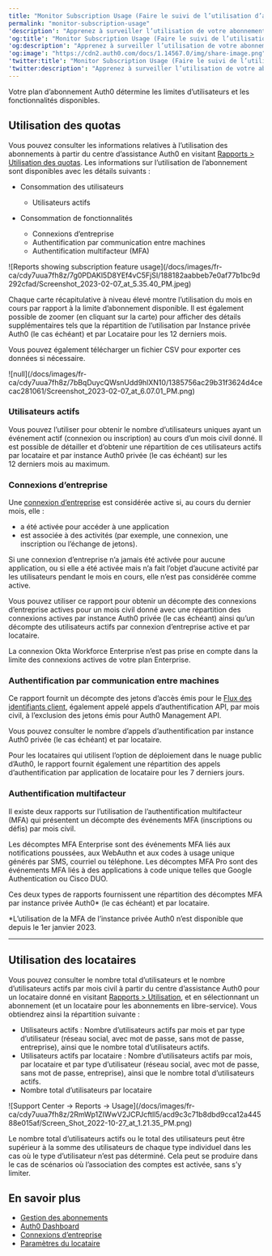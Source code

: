 ```yaml
---
title: "Monitor Subscription Usage (Faire le suivi de l’utilisation d’abonnement)"
permalink: "monitor-subscription-usage"
'description': "Apprenez à surveiller l’utilisation de votre abonnement Auth0."
'og:title': "Monitor Subscription Usage (Faire le suivi de l’utilisation d’abonnement)"
'og:description': "Apprenez à surveiller l’utilisation de votre abonnement Auth0."
'og:image': "https://cdn2.auth0.com/docs/1.14567.0/img/share-image.png"
'twitter:title': "Monitor Subscription Usage (Faire le suivi de l’utilisation d’abonnement)"
'twitter:description': "Apprenez à surveiller l’utilisation de votre abonnement Auth0."
---
```


Votre plan d’abonnement Auth0 détermine les limites d’utilisateurs et les fonctionnalités disponibles.

## Utilisation des quotas

Vous pouvez consulter les informations relatives à l’utilisation des abonnements à partir du centre d’assistance Auth0 en visitant [Rapports > Utilisation des quotas](https://support.auth0.com/reports/quota). Les informations sur l’utilisation de l’abonnement sont disponibles avec les détails suivants :

* Consommation des utilisateurs

  + Utilisateurs actifs
* Consommation de fonctionnalités

  + Connexions d’entreprise
  + Authentification par communication entre machines
  + Authentification multifacteur (MFA)

<Frame>![Reports showing subscription feature usage](/docs/images/fr-ca/cdy7uua7fh8z/7g0PDAKl5D8YEf4vC5FjSI/188182aabbeb7e0af77b1bc9d292cfad/Screenshot_2023-02-07_at_5.35.40_PM.jpeg)</Frame>

Chaque carte récapitulative à niveau élevé montre l’utilisation du mois en cours par rapport à la limite d’abonnement disponible. Il est également possible de zoomer (en cliquant sur la carte) pour afficher des détails supplémentaires tels que la répartition de l’utilisation par Instance privée Auth0 (le cas échéant) et par Locataire pour les 12 derniers mois.

Vous pouvez également télécharger un fichier CSV pour exporter ces données si nécessaire.

<Frame>![null](/docs/images/fr-ca/cdy7uua7fh8z/7bBqDuycQWsnUdd9hlXN10/1385756ac29b31f3624d4cecac281061/Screenshot_2023-02-07_at_6.07.01_PM.png)</Frame>

### Utilisateurs actifs

Vous pouvez l’utiliser pour obtenir le nombre d’utilisateurs uniques ayant un événement actif (connexion ou inscription) au cours d’un mois civil donné. Il est possible de détailler et d’obtenir une répartition de ces utilisateurs actifs par locataire et par instance Auth0 privée (le cas échéant) sur les 12 derniers mois au maximum.

### Connexions d’entreprise

Une [connexion d’entreprise](/docs/fr-ca/authenticate/enterprise-connections) est considérée active si, au cours du dernier mois, elle :

* a été activée pour accéder à une application
* est associée à des activités (par exemple, une connexion, une inscription ou l’échange de jetons).

Si une connexion d’entreprise n’a jamais été activée pour aucune application, ou si elle a été activée mais n’a fait l’objet d’aucune activité par les utilisateurs pendant le mois en cours, elle n’est pas considérée comme active.

Vous pouvez utiliser ce rapport pour obtenir un décompte des connexions d’entreprise actives pour un mois civil donné avec une répartition des connexions actives par instance Auth0 privée (le cas échéant) ainsi qu’un décompte des utilisateurs actifs par connexion d’entreprise active et par locataire.

<Callout icon="file-lines" color="#0EA5E9" iconType="regular">

La connexion Okta Workforce Enterprise n’est pas prise en compte dans la limite des connexions actives de votre plan Enterprise.

</Callout>

### Authentification par communication entre machines

Ce rapport fournit un décompte des jetons d’accès émis pour le [Flux des identifiants client](/docs/fr-ca/get-started/authentication-and-authorization-flow/client-credentials-flow), également appelé appels d’authentification API, par mois civil, à l’exclusion des jetons émis pour Auth0 <Tooltip href="/docs/docs/fr-ca/glossary?term=management-api" tip="Management API
Un produit permettant aux clients d’effectuer des tâches administratives." cta="Voir le glossaire">Management API</Tooltip>.

Vous pouvez consulter le nombre d’appels d’authentification par instance Auth0 privée (le cas échéant) et par locataire.

Pour les locataires qui utilisent l’option de déploiement dans le nuage public d’Auth0, le rapport fournit également une répartition des appels d’authentification par application de locataire pour les 7 derniers jours.

### Authentification multifacteur

Il existe deux rapports sur l’utilisation de l’authentification multifacteur (<Tooltip href="/docs/docs/fr-ca/glossary?term=multifactor-authentication" tip="Authentification multifacteur (MFA)
Processus d’authentification de l’utilisateur qui utilise un facteur en plus du nom d’utilisateur et du mot de passe, tel qu’un code par SMS." cta="Voir le glossaire">MFA</Tooltip>) qui présentent un décompte des événements MFA (inscriptions ou défis) par mois civil.

Les décomptes MFA Enterprise sont des événements MFA liés aux notifications poussées, aux WebAuthn et aux codes à usage unique générés par SMS, courriel ou téléphone. Les décomptes MFA Pro sont des événements MFA liés à des applications à code unique telles que Google Authentication ou Cisco DUO.

Ces deux types de rapports fournissent une répartition des décomptes MFA par instance privée Auth0\* (le cas échéant) et par locataire.

\*L’utilisation de la MFA de l’instance privée Auth0 n’est disponible que depuis le 1er janvier 2023.

---

## Utilisation des locataires

Vous pouvez consulter le nombre total d’utilisateurs et le nombre d’utilisateurs actifs par mois civil à partir du centre d’assistance Auth0 pour un locataire donné en visitant [Rapports > Utilisation](https://support.auth0.com/reports/usage), et en sélectionnant un abonnement (et un locataire pour les abonnements en libre-service). Vous obtiendrez ainsi la répartition suivante :

* Utilisateurs actifs : Nombre d’utilisateurs actifs par mois et par type d’utilisateur (réseau social, avec mot de passe, sans mot de passe, entreprise), ainsi que le nombre total d’utilisateurs actifs.
* Utilisateurs actifs par locataire : Nombre d’utilisateurs actifs par mois, par locataire et par type d’utilisateur (réseau social, avec mot de passe, sans mot de passe, entreprise), ainsi que le nombre total d’utilisateurs actifs.
* Nombre total d’utilisateurs par locataire

<Frame>![Support Center -> Reports -> Usage](/docs/images/fr-ca/cdy7uua7fh8z/2RmWp1ZIWwV2JCPJcftll5/acd9c3c71b8dbd9cca12a44588e015af/Screen_Shot_2022-10-27_at_1.21.35_PM.png)</Frame>

<Callout icon="file-lines" color="#0EA5E9" iconType="regular">

Le nombre total d’utilisateurs actifs ou le total des utilisateurs peut être supérieur à la somme des utilisateurs de chaque type individuel dans les cas où le type d’utilisateur n’est pas déterminé. Cela peut se produire dans le cas de scénarios où l’association des comptes est activée, sans s’y limiter.

</Callout>

## En savoir plus

* [Gestion des abonnements](/docs/fr-ca/troubleshoot/customer-support/manage-subscriptions)
* [Auth0 Dashboard](/docs/fr-ca/get-started/auth0-overview/dashboard)
* [Connexions d’entreprise](/docs/fr-ca/authenticate/enterprise-connections)
* [Paramètres du locataire](/docs/fr-ca/get-started/tenant-settings)